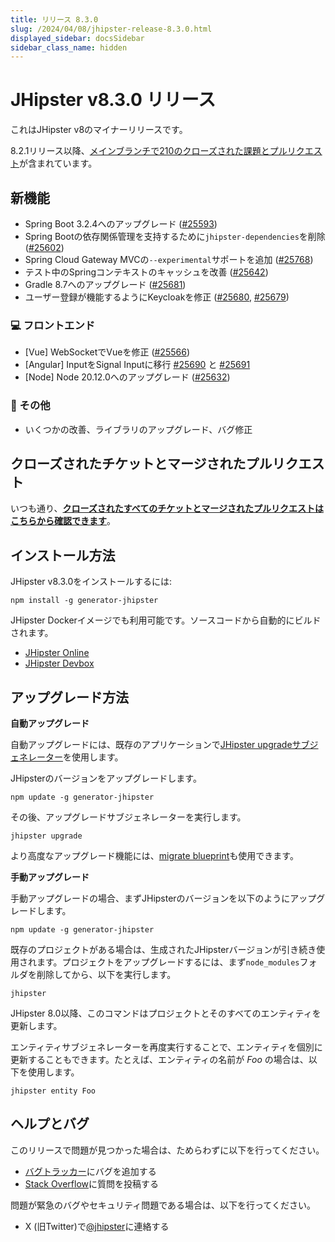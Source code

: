 ```yaml
---
title: リリース 8.3.0
slug: /2024/04/08/jhipster-release-8.3.0.html
displayed_sidebar: docsSidebar
sidebar_class_name: hidden
---
```


# JHipster v8.3.0 リリース

これはJHipster v8のマイナーリリースです。

8.2.1リリース以降、[メインブランチで210のクローズされた課題とプルリクエスト](https://github.com/jhipster/generator-jhipster/issues?q=is:closed+milestone:8.3.0)が含まれています。

## 新機能

- Spring Boot 3.2.4へのアップグレード ([#25593](https://github.com/jhipster/generator-jhipster/pull/25593))
- Spring Bootの依存関係管理を支持するために`jhipster-dependencies`を削除 ([#25602](https://github.com/jhipster/generator-jhipster/pull/25602))
- Spring Cloud Gateway MVCの`--experimental`サポートを追加 ([#25768](https://github.com/jhipster/generator-jhipster/pull/25768))
- テスト中のSpringコンテキストのキャッシュを改善 ([#25642](https://github.com/jhipster/generator-jhipster/pull/25642)) 
- Gradle 8.7へのアップグレード ([#25681](https://github.com/jhipster/generator-jhipster/pull/25681))
- ユーザー登録が機能するようにKeycloakを修正 ([#25680](https://github.com/jhipster/generator-jhipster/pull/25680), [#25679](https://github.com/jhipster/generator-jhipster/pull/25679))

### :computer: フロントエンド

- [Vue] WebSocketでVueを修正 ([#25566](https://github.com/jhipster/generator-jhipster/pull/25566))
- [Angular] InputをSignal Inputに移行 [#25690](https://github.com/jhipster/generator-jhipster/pull/25690) と [#25691](https://github.com/jhipster/generator-jhipster/pull/25691)
- [Node] Node 20.12.0へのアップグレード ([#25632](https://github.com/jhipster/generator-jhipster/pull/25632))

### :scroll: その他

- いくつかの改善、ライブラリのアップグレード、バグ修正

## クローズされたチケットとマージされたプルリクエスト

いつも通り、**[クローズされたすべてのチケットとマージされたプルリクエストはこちらから確認できます](https://github.com/jhipster/generator-jhipster/issues?q=is:closed+milestone:8.3.0)**。

## インストール方法

JHipster v8.3.0をインストールするには:

    npm install -g generator-jhipster

JHipster Dockerイメージでも利用可能です。ソースコードから自動的にビルドされます。

- [JHipster Online](https://start.jhipster.tech)
- [JHipster Devbox](https://github.com/jhipster/jhipster-devbox)

## アップグレード方法

**自動アップグレード**

自動アップグレードには、既存のアプリケーションで[JHipster upgradeサブジェネレーター](/upgrading-an-application/)を使用します。

JHipsterのバージョンをアップグレードします。

```
npm update -g generator-jhipster
```

その後、アップグレードサブジェネレーターを実行します。

```
jhipster upgrade
```

より高度なアップグレード機能には、[migrate blueprint](https://github.com/jhipster/generator-jhipster-migrate)も使用できます。

**手動アップグレード**

手動アップグレードの場合、まずJHipsterのバージョンを以下のようにアップグレードします。


```
npm update -g generator-jhipster
```

既存のプロジェクトがある場合は、生成されたJHipsterバージョンが引き続き使用されます。プロジェクトをアップグレードするには、まず`node_modules`フォルダを削除してから、以下を実行します。

```
jhipster
```

JHipster 8.0以降、このコマンドはプロジェクトとそのすべてのエンティティを更新します。

エンティティサブジェネレーターを再度実行することで、エンティティを個別に更新することもできます。たとえば、エンティティの名前が _Foo_ の場合は、以下を使用します。

```
jhipster entity Foo
```

## ヘルプとバグ

このリリースで問題が見つかった場合は、ためらわずに以下を行ってください。

- [バグトラッカー](https://github.com/jhipster/generator-jhipster/issues?state=open)にバグを追加する
- [Stack Overflow](http://stackoverflow.com/tags/jhipster/info)に質問を投稿する

問題が緊急のバグやセキュリティ問題である場合は、以下を行ってください。

- X (旧Twitter)で[@jhipster](https://twitter.com/jhipster)に連絡する